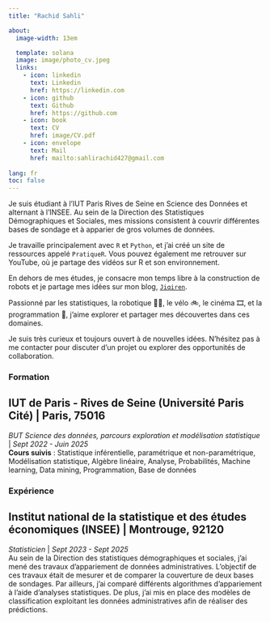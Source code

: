```yaml
---
title: "Rachid Sahli"

about:
  image-width: 13em

  template: solana
  image: image/photo_cv.jpeg
  links:
    - icon: linkedin
      text: Linkedin
      href: https://linkedin.com
    - icon: github
      text: Github
      href: https://github.com
    - icon: book
      text: CV
      href: image/CV.pdf
    - icon: envelope
      text: Mail
      href: mailto:sahlirachid427@gmail.com
      
lang: fr
toc: false
---
```


::: {#hero-heading}
Je suis étudiant à l'IUT Paris Rives de Seine en Science des Données et alternant à l'INSEE. Au sein de la Direction des Statistiques Démographiques et Sociales, mes missions consistent à couvrir différentes bases de sondage et à apparier de gros volumes de données.

Je travaille principalement avec `R` et `Python`, et j'ai créé un site de ressources appelé `PratiqueR`. Vous pouvez également me retrouver sur YouTube, où je partage des vidéos sur R et son environnement.

En dehors de mes études, je consacre mon temps libre à la construction de robots et je partage mes idées sur mon blog, [`Jiqiren`](https://rachidsahli.github.io/Jiqiren/).

Passionné par les statistiques, la robotique 🦿🤖, le vélo 🚲, le cinéma 🎞️, et la programmation 👾, j'aime explorer et partager mes découvertes dans ces domaines.

Je suis très curieux et toujours ouvert à de nouvelles idées. N'hésitez pas à me contacter pour discuter d'un projet ou explorer des opportunités de collaboration.
:::

### Formation

::: {.callout-warning icon="false" appearance="default"}
## IUT de Paris - Rives de Seine (Université Paris Cité) \| Paris, 75016

*BUT Science des données, parcours exploration et modélisation statistique* \| *Sept 2022 - Juin 2025*\
**Cours suivis** : Statistique inférentielle, paramétrique et non-paramétrique, Modélisation statistique, Algèbre linéaire, Analyse, Probabilités, Machine learning, Data mining, Programmation, Base de données
:::

### Expérience

::: {.callout-tip icon="false" appearance="default"}
## Institut national de la statistique et des études économiques (INSEE) \| Montrouge, 92120

*Statisticien* \| *Sept 2023 - Sept 2025*<br> Au sein de la Direction des statistiques démographiques et sociales, j'ai mené des travaux d'appariement de données administratives. L'objectif de ces travaux était de mesurer et de comparer la couverture de deux bases de sondages. Par ailleurs, j'ai comparé différents algorithmes d'appariement à l'aide d'analyses statistiques. De plus, j'ai mis en place des modèles de classification exploitant les données administratives afin de réaliser des prédictions.
:::
